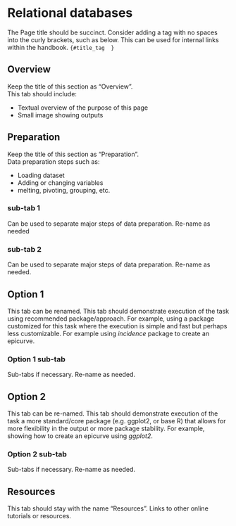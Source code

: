 # Relational databases { }  

The Page title should be succinct. Consider adding a tag with no spaces into the curly brackets, such as below. This can be used for internal links within the handbook. 
`{#title_tag  }`  


<!-- ======================================================= -->
## Overview {  }

Keep the title of this section as "Overview".  
This tab should include:  

* Textual overview of the purpose of this page  
* Small image showing outputs   



<!-- ======================================================= -->
## Preparation {  }

Keep the title of this section as "Preparation".  
Data preparation steps such as:  

* Loading dataset  
* Adding or changing variables  
* melting, pivoting, grouping, etc.   

<!-- ======================================================= -->
### sub-tab 1 {  }

Can be used to separate major steps of data preparation. Re-name as needed


<!-- ======================================================= -->
### sub-tab 2 {  }

Can be used to separate major steps of data preparation. Re-name as needed.



<!-- ======================================================= -->
## Option 1 {  }

This tab can be renamed. 
This tab should demonstrate execution of the task using recommended package/approach. For example, using a package customized for this task where the execution is simple and fast but perhaps less customizable. For example using *incidence* package to create an epicurve.


<!-- ======================================================= -->
### Option 1 sub-tab {  }

Sub-tabs if necessary. Re-name as needed.



<!-- ======================================================= -->
## Option 2 {  }

This tab can be re-named. 
This tab should demonstrate execution of the task a more standard/core package (e.g. ggplot2, or base R) that allows for more flexibility in the output or more package stability. For example, showing how to create an epicurve using *ggplot2*. 


<!-- ======================================================= -->
### Option 2 sub-tab {  }

Sub-tabs if necessary. Re-name as needed.



<!-- ======================================================= -->
## Resources {  }

This tab should stay with the name "Resources".
Links to other online tutorials or resources.




